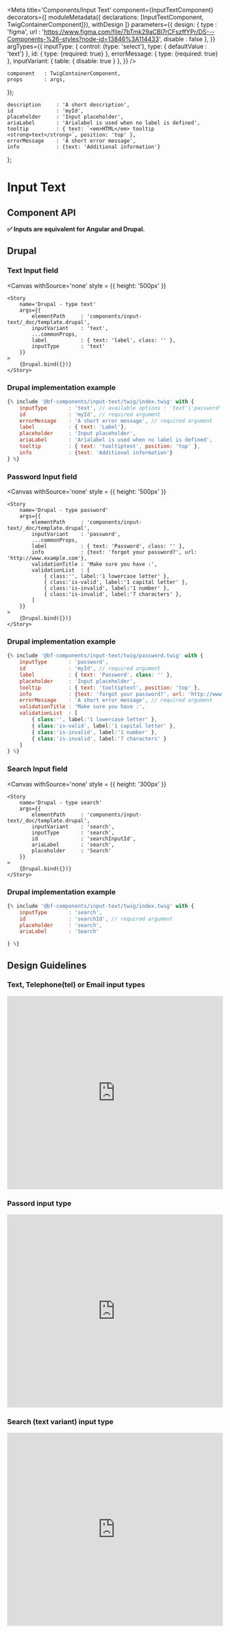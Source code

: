 
<Meta
    title='Components/Input Text'
    component={InputTextComponent}
    decorators={[
        moduleMetadata({ declarations: [InputTextComponent, TwigContainerComponent]}),
        withDesign
    ]}
    parameters={{
        design: {
            type    : 'figma',
            url     : 'https://www.figma.com/file/7bTmk29aCBl7rCFszffYPr/DS---Components-%26-styles?node-id=13846%3A114433',
            disable : false
        },
    }}
    argTypes={{
        inputType: {
            control: {type: 'select'},
            type: { defaultValue : 'text'}
        },
        id: {
            type: {required: true}
        },
        errorMessage: {
            type: {required: true}
        },
        inputVariant: {
            table: { disable: true }
        },
    }}
/>

    component   : TwigContainerComponent,
    props       : args,
});

    description     : 'A short description',
    id              : 'myId',
    placeholder     : 'Input placeholder',
    ariaLabel       : 'Arialabel is used when no label is defined',
    tooltip         : { text: `<em>HTML</em> tooltip <strong>text</strong>`, position: 'top' },
    errorMessage    : 'A short error message',
    info            : {text: 'Additional information'}
};

# Input Text

## Component API

**✅ Inputs are equivalent for Angular and Drupal.**

<Props of={InputTextComponent} />



## Drupal


### Text Input field

<Canvas withSource='none'
        style = {{ height: '500px' }}
>
    <Story
        name='Drupal - type text'
        args={{
            elementPath     : 'components/input-text/_doc/template.drupal',
            inputVariant    : 'text',
            ...commonProps,
            label           : { text: 'label', class: '' },
            inputType       : 'text'
        }}
    >
        {Drupal.bind({})}
    </Story>
</Canvas>

### Drupal implementation example

```jsx
{% include '@bf-components/input-text/twig/index.twig' with {
    inputType       : 'text', // available options : 'text'|'password'|'search'|'tel'|'email'
    id              : 'myId', // required argument
    errorMessage    : 'A short error message', // required argument
    label           : { text: 'Label'},
    placeholder     : 'Input placeholder',
    ariaLabel       : 'Arialabel is used when no label is defined',
    tooltip         : { text: 'tooltiptext', position: 'top' },
    info            : {text: 'Additional information'}
} %}
```

### Password Input field

<Canvas withSource='none'
        style = {{ height: '500px' }}
>
    <Story
        name='Drupal - type password'
        args={{
            elementPath     : 'components/input-text/_doc/template.drupal',
            inputVariant    : 'password',
            ...commonProps,
            label           : { text: 'Password', class: '' },
            info            : {text: 'forgot your password?', url: 'http://www.example.com'},
            validationTitle : 'Make sure you have :',
            validationList  : [
                { class:'', label:'1 lowercase letter' },
                { class:'is-valid', label:'1 capital letter' },
                { class:'is-invalid', label:'1 number' },
                { class:'is-invalid', label:'7 characters' },
            ]
        }}
    >
        {Drupal.bind({})}
    </Story>
</Canvas>

### Drupal implementation example


```jsx
{% include '@bf-components/input-text/twig/password.twig' with {
    inputType       : 'password',
    id              : 'myId', // required argument
    label           : { text: 'Password', class: '' },
    placeholder     : 'Input placeholder',
    tooltip         : { text: 'tooltiptext', position: 'top' },
    info            : {text: 'forgot your password?', url: 'http://www.example.com'},
    errorMessage    : 'A short error message', // required argument
    validationTitle : 'Make sure you have :',
    validationList  : [
        { class:'', label:'1 lowercase letter' },
        { class:'is-valid', label:'1 capital letter' },
        { class:'is-invalid', label:'1 number' },
        { class:'is-invalid', label:'7 characters' }
    ]
} %}
```


### Search Input field

<Canvas withSource='none'
        style = {{ height: '300px' }}
>
    <Story
        name='Drupal - type search'
        args={{
            elementPath     : 'components/input-text/_doc/template.drupal',
            inputVariant    : 'search',
            inputType       : 'search',
            id              : 'searchInputId',
            ariaLabel       : 'search',
            placeholder     : 'Search'
        }}
    >
        {Drupal.bind({})}
    </Story>
</Canvas>

### Drupal implementation example

```jsx
{% include '@bf-components/input-text/twig/index.twig' with {
    inputType       : 'search',
    id              : 'searchId', // required argument
    placeholder     : 'search',
    ariaLabel       : 'Search'

} %}
```

## Design Guidelines

### Text, Telephone(tel) or Email input types

<iframe width='100%' height='450' src='https://www.figma.com/embed?embed_host=share&url=https%3A%2F%2Fwww.figma.com%2Ffile%2F7bTmk29aCBl7rCFszffYPr%2FDS---Components-%2526-styles%3Fnode-id%3D13846%253A114433' frameBorder='0' allowFullScreen></iframe>

### Passord input type

<iframe width='100%' height='450' src='https://www.figma.com/embed?embed_host=share&url=https%3A%2F%2Fwww.figma.com%2Ffile%2F7bTmk29aCBl7rCFszffYPr%2FDS---Components-%2526-styles%3Fnode-id%3D13846%253A114479' frameBorder='0' allowFullScreen></iframe>

### Search (text variant) input type
<iframe width='100%' height='450' src='https://www.figma.com/embed?embed_host=share&url=https%3A%2F%2Fwww.figma.com%2Ffile%2F7bTmk29aCBl7rCFszffYPr%2FDS---Components-%2526-styles%3Fnode-id%3D13846%253A114504' frameBorder='0' allowFullScreen></iframe>